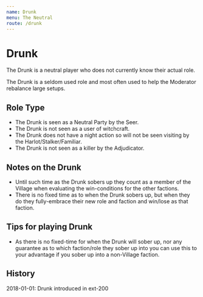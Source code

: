 ```yaml
---
name: Drunk
menu: The Neutral
route: /drunk
---
```


# Drunk

The Drunk is a neutral player who does not currently know their actual role.

The Drunk is a seldom used role and most often used to help the Moderator rebalance large setups.

## Role Type

- The Drunk is seen as a Neutral Party by the Seer.
- The Drunk is not seen as a user of witchcraft.
- The Drunk does not have a night action so will not be seen visiting by the Harlot/Stalker/Familiar.
- The Drunk is not seen as a killer by the Adjudicator.

## Notes on the Drunk

- Until such time as the Drunk sobers up they count as a member of the Village when evaluating the win-conditions for the other factions.
- There is no fixed time as to when the Drunk sobers up, but when they do they fully-embrace their new role and faction and win/lose as that faction.

## Tips for playing Drunk

- As there is no fixed-time for when the Drunk will sober up, nor any guarantee as to which faction/role they sober up into you can use this to your advantage if you sober up into a non-Village faction.

## History

2018-01-01: Drunk introduced in ext-200
